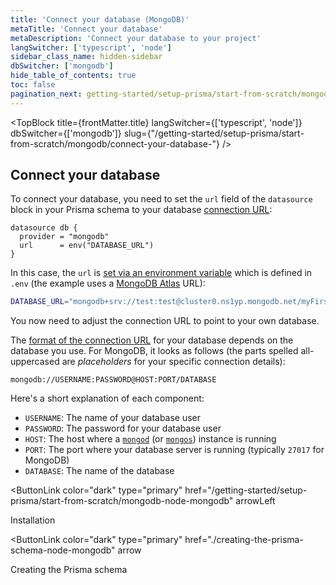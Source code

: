 ```yaml
---
title: 'Connect your database (MongoDB)'
metaTitle: 'Connect your database'
metaDescription: 'Connect your database to your project'
langSwitcher: ['typescript', 'node']
sidebar_class_name: hidden-sidebar
dbSwitcher: ['mongodb']
hide_table_of_contents: true
toc: false
pagination_next: getting-started/setup-prisma/start-from-scratch/mongodb/creating-the-prisma-schema-node-mongodb
---
```


<TopBlock
  title={frontMatter.title}
  langSwitcher={['typescript', 'node']}
  dbSwitcher={['mongodb']}
  slug={"/getting-started/setup-prisma/start-from-scratch/mongodb/connect-your-database-"}
 />

## Connect your database

To connect your database, you need to set the `url` field of the `datasource` block in your Prisma schema to your database [connection URL](/orm/reference/connection-urls):

```prisma file=prisma/schema.prisma
datasource db {
  provider = "mongodb"
  url      = env("DATABASE_URL")
}
```

In this case, the `url` is [set via an environment variable](/orm/more/development-environment/environment-variables) which is defined in `.env` (the example uses a [MongoDB Atlas](https://www.mongodb.com/cloud/atlas) URL):

```bash file=.env
DATABASE_URL="mongodb+srv://test:test@cluster0.ns1yp.mongodb.net/myFirstDatabase"
```

You now need to adjust the connection URL to point to your own database.

The [format of the connection URL](/orm/reference/connection-urls) for your database depends on the database you use. For MongoDB, it looks as follows (the parts spelled all-uppercased are _placeholders_ for your specific connection details):

```no-lines
mongodb://USERNAME:PASSWORD@HOST:PORT/DATABASE
```

Here's a short explanation of each component:

- `USERNAME`: The name of your database user
- `PASSWORD`: The password for your database user
- `HOST`: The host where a [`mongod`](https://docs.mongodb.com/manual/reference/program/mongod/#mongodb-binary-bin.mongod) (or [`mongos`](https://docs.mongodb.com/manual/reference/program/mongos/#mongodb-binary-bin.mongos)) instance is running
- `PORT`: The port where your database server is running (typically `27017` for MongoDB)
- `DATABASE`: The name of the database

<NavigationLinksContainer>

<ButtonLink
  color="dark"
  type="primary"
  href="/getting-started/setup-prisma/start-from-scratch/mongodb-node-mongodb"
  arrowLeft
>
  Installation
</ButtonLink>

<ButtonLink
  color="dark"
  type="primary"
  href="./creating-the-prisma-schema-node-mongodb"
  arrow
>
  Creating the Prisma schema
</ButtonLink>

</NavigationLinksContainer>
